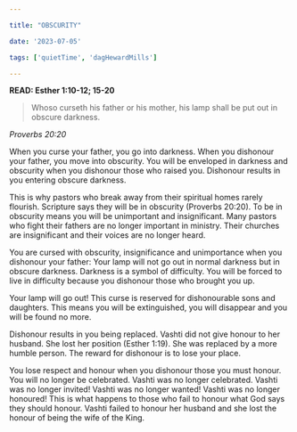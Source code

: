 ```yaml
---

title: "OBSCURITY"

date: '2023-07-05'

tags: ['quietTime', 'dagHewardMills']

---
```


**READ: Esther 1:10-12; 15-20**

>Whoso curseth his father or his mother, his lamp shall be put out in obscure darkness. 

*Proverbs 20:20*

When you curse your father, you go into darkness. When you dishonour your father, you move into obscurity. You will be enveloped in darkness and obscurity when you dishonour those who raised you. Dishonour results in you entering obscure darkness. 

This is why pastors who break away from their spiritual homes rarely flourish. Scripture says they will be in obscurity (Proverbs 20:20). To be in obscurity means you will be unimportant and insignificant. Many pastors who fight their fathers are no longer important in ministry. Their churches are insignificant and their voices are no longer heard. 

You are cursed with obscurity, insignificance and unimportance when you dishonour your father: Your lamp will not go out in normal darkness but in obscure darkness. Darkness is a symbol of difficulty. You will be forced to live in difficulty because you dishonour those who brought you up. 

Your lamp will go out! This curse is reserved for dishonourable sons and daughters. This means you will be extinguished, you will disappear and you will be found no more. 

Dishonour results in you being replaced. Vashti did not give honour to her husband. She lost her position (Esther 1:19). She was replaced by a more humble person. The reward for dishonour is to lose your place. 

You lose respect and honour when you dishonour those you must honour. You will no longer be celebrated. Vashti was no longer celebrated. Vashti was no longer invited! Vashti was no longer wanted! Vashti was no longer honoured! This is what happens to those who fail to honour what God says they should honour. Vashti failed to honour her husband and she lost the honour of being the wife of the King. 
